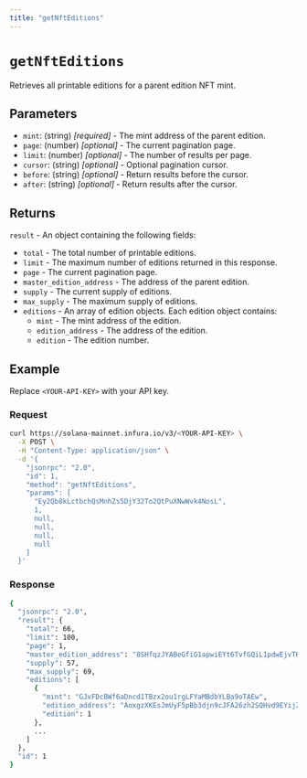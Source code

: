 ```yaml
---
title: "getNftEditions"
---
```



# `getNftEditions`

Retrieves all printable editions for a parent edition NFT mint.

## Parameters

- `mint`: (string) _[required]_ - The mint address of the parent edition.
- `page`: (number) _[optional]_ - The current pagination page.
- `limit`: (number) _[optional]_ - The number of results per page.
- `cursor`: (string) _[optional]_ - Optional pagination cursor.
- `before`: (string) _[optional]_ - Return results before the cursor.
- `after`: (string) _[optional]_ - Return results after the cursor.

## Returns

`result` - An object containing the following fields:

- `total` - The total number of printable editions.
- `limit` - The maximum number of editions returned in this response.
- `page` - The current pagination page.
- `master_edition_address` - The address of the parent edition.
- `supply` - The current supply of editions.
- `max_supply` - The maximum supply of editions.
- `editions` - An array of edition objects. Each edition object contains:
  - `mint` - The mint address of the edition.
  - `edition_address` - The address of the edition.
  - `edition` - The edition number.

## Example

Replace `<YOUR-API-KEY>` with your API key.

### Request

<Tabs>
  <TabItem value="curl">

  ```bash
  curl https://solana-mainnet.infura.io/v3/<YOUR-API-KEY> \
    -X POST \
    -H "Content-Type: application/json" \
    -d '{
      "jsonrpc": "2.0",
      "id": 1,
      "method": "getNftEditions",
      "params": [
        "Ey2Qb8kLctbchQsMnhZs5DjY32To2QtPuXNwWvk4NosL",
        1,
        null,
        null,
        null,
        null
      ]
    }'
  ```
  </TabItem>
</Tabs>

### Response

<Tabs>
  <TabItem value="JSON">

  ```bash
  {
    "jsonrpc": "2.0",
    "result": {
      "total": 66,
      "limit": 100,
      "page": 1,
      "master_edition_address": "8SHfqzJYABeGfiG1apwiEYt6TvfGQiL1pdwEjvTKsyiZ",
      "supply": 57,
      "max_supply": 69,
      "editions": [
        {
          "mint": "GJvFDcBWf6aDncd1TBzx2ou1rgLFYaMBdbYLBa9oTAEw",
          "edition_address": "AoxgzXKEsJmUyF5pBb3djn9cJFA26zh2SQHvd9EYijZV",
          "edition": 1
        },
        ...
      ]
    },
    "id": 1
  }
  ```

  </TabItem>
</Tabs>
